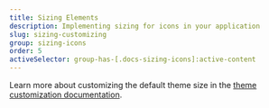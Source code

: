 ```yaml
---
title: Sizing Elements
description: Implementing sizing for icons in your application
slug: sizing-customizing
group: sizing-icons
order: 5
activeSelector: group-has-[.docs-sizing-icons]:active-content
---
```


Learn more about customizing the default theme size in the [theme customization documentation](/docs/getting-started#customization).
